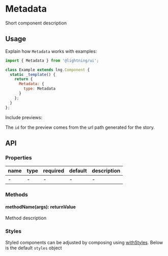 
# Metadata

Short component description

## Usage

Explain how `Metadata` works with examples:

```js
import { Metadata } from '@lightning/ui';

class Example extends lng.Component {
  static _template() {
    return {
      Metadata: {
        type: Metadata
      }
    };
  }
};
```

Include previews:

<Canvas>
  <Story id="component--basic" />
</Canvas>

The `id` for the preview comes from the url path generated for the story.

## API

### Properties

name|type|required|default|description
--|--|--|--|--
-|-|-|-|-

### Methods

#### methodName(args): returnValue

Method description

### Styles

Styled components can be adjusted by composing using [withStyles](?path=/docs/mixins-withstyles--basic). Below is the default `styles` object

<Theme theme={Metadata.styles} />
